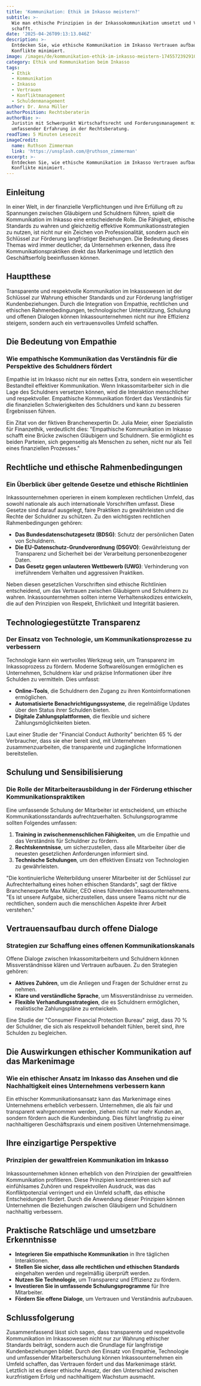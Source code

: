 ```yaml
---
title: 'Kommunikation: Ethik im Inkasso meistern?'
subtitle: >-
  Wie man ethische Prinzipien in der Inkassokommunikation umsetzt und Vertrauen
  schafft.
date: '2025-04-26T09:13:13.046Z'
description: >-
  Entdecken Sie, wie ethische Kommunikation im Inkasso Vertrauen aufbaut und
  Konflikte minimiert.
image: /images/de/kommunikation-ethik-im-inkasso-meistern-1745572392910.jpg
category: Ethik und Kommunikation beim Inkasso
tags:
  - Ethik
  - Kommunikation
  - Inkasso
  - Vertrauen
  - Konfliktmanagement
  - Schuldenmanagement
author: Dr. Anna Müller
authorPosition: Rechtsberaterin
authorBio: >-
  Juristin mit Schwerpunkt Wirtschaftsrecht und Forderungsmanagement mit
  umfassender Erfahrung in der Rechtsberatung.
readTime: 5 Minuten Lesezeit
imageCredit:
  name: Ruthson Zimmerman
  link: 'https://unsplash.com/@ruthson_zimmerman'
excerpt: >-
  Entdecken Sie, wie ethische Kommunikation im Inkasso Vertrauen aufbaut und
  Konflikte minimiert.
---
```

## Einleitung

In einer Welt, in der finanzielle Verpflichtungen und ihre Erfüllung oft zu Spannungen zwischen Gläubigern und Schuldnern führen, spielt die Kommunikation im Inkasso eine entscheidende Rolle. Die Fähigkeit, ethische Standards zu wahren und gleichzeitig effektive Kommunikationsstrategien zu nutzen, ist nicht nur ein Zeichen von Professionalität, sondern auch ein Schlüssel zur Förderung langfristiger Beziehungen. Die Bedeutung dieses Themas wird immer deutlicher, da Unternehmen erkennen, dass ihre Kommunikationspraktiken direkt das Markenimage und letztlich den Geschäftserfolg beeinflussen können.

## Hauptthese

Transparente und respektvolle Kommunikation im Inkassowesen ist der Schlüssel zur Wahrung ethischer Standards und zur Förderung langfristiger Kundenbeziehungen. Durch die Integration von Empathie, rechtlichen und ethischen Rahmenbedingungen, technologischer Unterstützung, Schulung und offenen Dialogen können Inkassounternehmen nicht nur ihre Effizienz steigern, sondern auch ein vertrauensvolles Umfeld schaffen.

## Die Bedeutung von Empathie

### Wie empathische Kommunikation das Verständnis für die Perspektive des Schuldners fördert

Empathie ist im Inkasso nicht nur ein nettes Extra, sondern ein wesentlicher Bestandteil effektiver Kommunikation. Wenn Inkassomitarbeiter sich in die Lage des Schuldners versetzen können, wird die Interaktion menschlicher und respektvoller. Empathische Kommunikation fördert das Verständnis für die finanziellen Schwierigkeiten des Schuldners und kann zu besseren Ergebnissen führen.

Ein Zitat von der fiktiven Branchenexpertin Dr. Julia Meier, einer Spezialistin für Finanzethik, verdeutlicht dies: "Empathische Kommunikation im Inkasso schafft eine Brücke zwischen Gläubigern und Schuldnern. Sie ermöglicht es beiden Parteien, sich gegenseitig als Menschen zu sehen, nicht nur als Teil eines finanziellen Prozesses."

## Rechtliche und ethische Rahmenbedingungen

### Ein Überblick über geltende Gesetze und ethische Richtlinien

Inkassounternehmen operieren in einem komplexen rechtlichen Umfeld, das sowohl nationale als auch internationale Vorschriften umfasst. Diese Gesetze sind darauf ausgelegt, faire Praktiken zu gewährleisten und die Rechte der Schuldner zu schützen. Zu den wichtigsten rechtlichen Rahmenbedingungen gehören:

- **Das Bundesdatenschutzgesetz (BDSG)**: Schutz der persönlichen Daten von Schuldnern.
- **Die EU-Datenschutz-Grundverordnung (DSGVO)**: Gewährleistung der Transparenz und Sicherheit bei der Verarbeitung personenbezogener Daten.
- **Das Gesetz gegen unlauteren Wettbewerb (UWG)**: Verhinderung von irreführendem Verhalten und aggressiven Praktiken.

Neben diesen gesetzlichen Vorschriften sind ethische Richtlinien entscheidend, um das Vertrauen zwischen Gläubigern und Schuldnern zu wahren. Inkassounternehmen sollten interne Verhaltenskodizes entwickeln, die auf den Prinzipien von Respekt, Ehrlichkeit und Integrität basieren.

## Technologiegestützte Transparenz

### Der Einsatz von Technologie, um Kommunikationsprozesse zu verbessern

Technologie kann ein wertvolles Werkzeug sein, um Transparenz im Inkassoprozess zu fördern. Moderne Softwarelösungen ermöglichen es Unternehmen, Schuldnern klar und präzise Informationen über ihre Schulden zu vermitteln. Dies umfasst:

- **Online-Tools**, die Schuldnern den Zugang zu ihren Kontoinformationen ermöglichen.
- **Automatisierte Benachrichtigungssysteme**, die regelmäßige Updates über den Status ihrer Schulden bieten.
- **Digitale Zahlungsplattformen**, die flexible und sichere Zahlungsmöglichkeiten bieten.

Laut einer Studie der "Financial Conduct Authority" berichten 65 % der Verbraucher, dass sie eher bereit sind, mit Unternehmen zusammenzuarbeiten, die transparente und zugängliche Informationen bereitstellen.

## Schulung und Sensibilisierung

### Die Rolle der Mitarbeiterausbildung in der Förderung ethischer Kommunikationspraktiken

Eine umfassende Schulung der Mitarbeiter ist entscheidend, um ethische Kommunikationsstandards aufrechtzuerhalten. Schulungsprogramme sollten Folgendes umfassen:

1. **Training in zwischenmenschlichen Fähigkeiten**, um die Empathie und das Verständnis für Schuldner zu fördern.
2. **Rechtskenntnisse**, um sicherzustellen, dass alle Mitarbeiter über die neuesten gesetzlichen Anforderungen informiert sind.
3. **Technische Schulungen**, um den effektiven Einsatz von Technologien zu gewährleisten.

"Die kontinuierliche Weiterbildung unserer Mitarbeiter ist der Schlüssel zur Aufrechterhaltung eines hohen ethischen Standards", sagt der fiktive Branchenexperte Max Müller, CEO eines führenden Inkassounternehmens. "Es ist unsere Aufgabe, sicherzustellen, dass unsere Teams nicht nur die rechtlichen, sondern auch die menschlichen Aspekte ihrer Arbeit verstehen."

## Vertrauensaufbau durch offene Dialoge

### Strategien zur Schaffung eines offenen Kommunikationskanals

Offene Dialoge zwischen Inkassomitarbeitern und Schuldnern können Missverständnisse klären und Vertrauen aufbauen. Zu den Strategien gehören:

- **Aktives Zuhören**, um die Anliegen und Fragen der Schuldner ernst zu nehmen.
- **Klare und verständliche Sprache**, um Missverständnisse zu vermeiden.
- **Flexible Verhandlungsstrategien**, die es Schuldnern ermöglichen, realistische Zahlungspläne zu entwickeln.

Eine Studie der "Consumer Financial Protection Bureau" zeigt, dass 70 % der Schuldner, die sich als respektvoll behandelt fühlen, bereit sind, ihre Schulden zu begleichen.

## Die Auswirkungen ethischer Kommunikation auf das Markenimage

### Wie ein ethischer Ansatz im Inkasso das Ansehen und die Nachhaltigkeit eines Unternehmens verbessern kann

Ein ethischer Kommunikationsansatz kann das Markenimage eines Unternehmens erheblich verbessern. Unternehmen, die als fair und transparent wahrgenommen werden, ziehen nicht nur mehr Kunden an, sondern fördern auch die Kundenbindung. Dies führt langfristig zu einer nachhaltigeren Geschäftspraxis und einem positiven Unternehmensimage.

## Ihre einzigartige Perspektive

### Prinzipien der gewaltfreien Kommunikation im Inkasso

Inkassounternehmen können erheblich von den Prinzipien der gewaltfreien Kommunikation profitieren. Diese Prinzipien konzentrieren sich auf einfühlsames Zuhören und respektvollen Ausdruck, was das Konfliktpotenzial verringert und ein Umfeld schafft, das ethische Entscheidungen fördert. Durch die Anwendung dieser Prinzipien können Unternehmen die Beziehungen zwischen Gläubigern und Schuldnern nachhaltig verbessern.

## Praktische Ratschläge und umsetzbare Erkenntnisse

- **Integrieren Sie empathische Kommunikation** in Ihre täglichen Interaktionen.
- **Stellen Sie sicher, dass alle rechtlichen und ethischen Standards** eingehalten werden und regelmäßig überprüft werden.
- **Nutzen Sie Technologie**, um Transparenz und Effizienz zu fördern.
- **Investieren Sie in umfassende Schulungsprogramme** für Ihre Mitarbeiter.
- **Fördern Sie offene Dialoge**, um Vertrauen und Verständnis aufzubauen.

## Schlussfolgerung

Zusammenfassend lässt sich sagen, dass transparente und respektvolle Kommunikation im Inkassowesen nicht nur zur Wahrung ethischer Standards beiträgt, sondern auch die Grundlage für langfristige Kundenbeziehungen bildet. Durch den Einsatz von Empathie, Technologie und umfassender Mitarbeiterschulung können Inkassounternehmen ein Umfeld schaffen, das Vertrauen fördert und das Markenimage stärkt. Letztlich ist es dieser ethische Ansatz, der den Unterschied zwischen kurzfristigem Erfolg und nachhaltigem Wachstum ausmacht.
